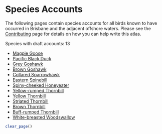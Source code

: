 # Species Accounts

The following pages contain species accounts for all birds known to have occurred in Brisbane and the adjacent offshore waters. Please see the [Contributing](https://brisbanebirds.com/contributing.html) page for details on how you can help write this atlas.

Species with draft accounts: 13

- [Magpie Goose](https://brisbanebirds.com/magpie-goose-anseranas-semipalmata.html)
- [Pacific Black Duck](https://brisbanebirds.com/pacific-black-duck-anas-superciliosa.html)
- [Grey Goshawk](https://brisbanebirds.com/grey-goshawk-accipiter-novaehollandiae.html)
- [Brown Goshawk](http://brisbanebirds.com/brown-goshawk-accipiter-fasciatus.html)
- [Collared Sparrowhawk](http://brisbanebirds.com/collared-sparrowhawk-accipiter-cirrocephalus.html)
- [Eastern Spinebill](https://brisbanebirds.com/eastern-spinebill-acanthorhynchus-tenuirostris.html)
- [Spiny-cheeked Honeyeater](https://brisbanebirds.com/spiny-cheeked-honeyeater-acanthagenys-rufogularis.html)
- [Yellow-rumped Thornbill](https://brisbanebirds.com/yellow-rumped-thornbill-acanthiza-chrysorrhoa.html)
- [Yellow Thornbill](https://brisbanebirds.com/yellow-thornbill-acanthiza-nana.html)
- [Striated Thornbill](https://brisbanebirds.com/striated-thornbill-acanthiza-lineata.html)
- [Brown Thornbill](http://brisbanebirds.com/brown-thornbill-acanthiza-pusilla.html)
- [Buff-rumped Thornbill](http://brisbanebirds.com/buff-rumped-thornbill-acanthiza-reguloides.html)
- [White-breasted Woodswallow](https://brisbanebirds.com/white-breasted-woodswallow-artamus-leucorynchus.html)

```r
clear_page()
```
